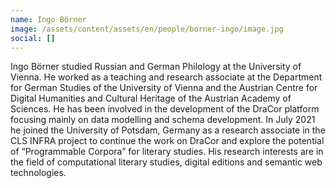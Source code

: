 ```yaml
---
name: Ingo Börner
image: /assets/content/assets/en/people/borner-ingo/image.jpg
social: []
---
```

Ingo Börner studied Russian and German Philology at the University of Vienna. He worked as a teaching and research associate at the Department for German Studies of the University of Vienna and the Austrian Centre for Digital Humanities and Cultural Heritage of the Austrian Academy of Sciences. He has been involved in the development of the DraCor platform focusing mainly on data modelling and schema development. In July 2021 he joined the University of Potsdam, Germany as a research associate in the CLS INFRA project to continue the work on DraCor and explore the potential of “Programmable Corpora” for literary studies. His research interests are in the field of computational literary studies, digital editions and semantic web technologies.
